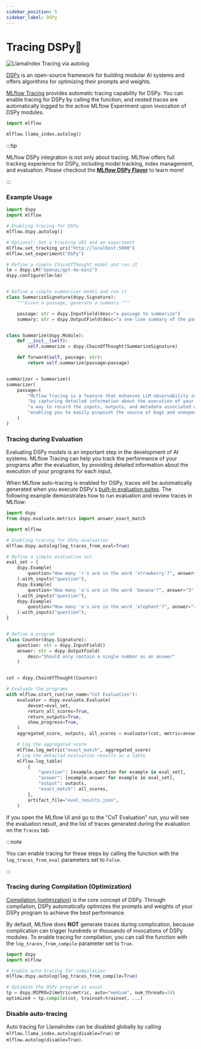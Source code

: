 ```yaml
---
sidebar_position: 5
sidebar_label: DSPy
---
```



# Tracing DSPy🧩

![LlamaIndex Tracing via autolog](/images/llms/tracing/llamaindex-tracing.gif)

[DSPy](https://dspy.ai/) is an open-source framework for building modular AI systems and offers algorithms for optimizing their prompts and weights.

[MLflow Tracing](../) provides automatic tracing capability for DSPy. You can enable tracing
for DSPy by calling the <APILink fn="mlflow.dspy.autolog" /> function, and nested traces are automatically logged to the active MLflow Experiment upon invocation of DSPy modules.

```python
import mlflow

mlflow.llama_index.autolog()
```

:::tip

MLflow DSPy integration is not only about tracing. MLflow offers full tracking experience for DSPy, including model tracking, index management, and evaluation. Please checkout the **[MLflow DSPy Flavor](/llms/dspy)** to learn more!

:::


### Example Usage

```python
import dspy
import mlflow

# Enabling tracing for DSPy
mlflow.dspy.autolog()

# Optional: Set a tracking URI and an experiment
mlflow.set_tracking_uri("http://localhost:5000")
mlflow.set_experiment("DSPy")

# Define a simple ChainOfThought model and run it
lm = dspy.LM("openai/gpt-4o-mini")
dspy.configure(lm=lm)


# Define a simple summarizer model and run it
class SummarizeSignature(dspy.Signature):
    """Given a passage, generate a summary."""

    passage: str = dspy.InputField(desc="a passage to summarize")
    summary: str = dspy.OutputField(desc="a one-line summary of the passage")


class Summarize(dspy.Module):
    def __init__(self):
        self.summarize = dspy.ChainOfThought(SummarizeSignature)

    def forward(self, passage: str):
        return self.summarize(passage=passage)


summarizer = Summarize()
summarizer(
    passage=(
        "MLflow Tracing is a feature that enhances LLM observability in your Generative AI (GenAI) applications "
        "by capturing detailed information about the execution of your application's services. Tracing provides "
        "a way to record the inputs, outputs, and metadata associated with each intermediate step of a request, "
        "enabling you to easily pinpoint the source of bugs and unexpected behaviors."
    )
)
```

### Tracing during Evaluation

Evaluating DSPy models is an important step in the development of AI systems. MLflow Tracing can help you track the performance of your programs after the evaluation, by providing detailed information about the execution of your programs for each input.

When MLflow auto-tracing is enabled for DSPy, traces will be automatically generated when you execute DSPy's [built-in evaluation suites](https://dspy.ai/learn/evaluation/overview/). The following example demonstrates how to run evaluation and review traces in MLflow:

```python
import dspy
from dspy.evaluate.metrics import answer_exact_match

import mlflow

# Enabling tracing for DSPy evaluation
mlflow.dspy.autolog(log_traces_from_eval=True)

# Define a simple evaluation set
eval_set = [
    dspy.Example(
        question="How many 'r's are in the word 'strawberry'?", answer="3"
    ).with_inputs("question"),
    dspy.Example(
        question="How many 'a's are in the word 'banana'?", answer="3"
    ).with_inputs("question"),
    dspy.Example(
        question="How many 'e's are in the word 'elephant'?", answer="2"
    ).with_inputs("question"),
]


# Define a program
class Counter(dspy.Signature):
    question: str = dspy.InputField()
    answer: str = dspy.OutputField(
        desc="Should only contain a single number as an answer"
    )


cot = dspy.ChainOfThought(Counter)

# Evaluate the programs
with mlflow.start_run(run_name="CoT Evaluation"):
    evaluator = dspy.evaluate.Evaluate(
        devset=eval_set,
        return_all_scores=True,
        return_outputs=True,
        show_progress=True,
    )
    aggregated_score, outputs, all_scores = evaluator(cot, metric=answer_exact_match)

    # Log the aggregated score
    mlflow.log_metric("exact_match", aggregated_score)
    # Log the detailed evaluation results as a table
    mlflow.log_table(
        {
            "question": [example.question for example in eval_set],
            "answer": [example.answer for example in eval_set],
            "output": outputs,
            "exact_match": all_scores,
        },
        artifact_file="eval_results.json",
    )
```

If you open the MLflow UI and go to the "CoT Evaluation" run, you will see the evaluation result, and the list of traces generated during the evaluation on the ``Traces`` tab.


:::note

You can enable tracing for these steps by calling the <APILink fn="mlflow.dspy.autolog" /> function with the `log_traces_from_eval` parameters set to `False`.

:::

### Tracing during Compilation (Optimization)

[Compilation (optimization)](https://dspy.ai/learn/optimization/overview/) is the core concept of DSPy. Through compilation, DSPy automatically optimizes the prompts and weights of your DSPy program to achieve the best performance.

By default, MLflow does **NOT** generate traces during complication, because complication can trigger hundreds or thousands of invocations of DSPy modules. To enable tracing for compilation, you can call the <APILink fn="mlflow.dspy.autolog" /> function with the `log_traces_from_compile` parameter set to `True`.

```python
import dspy
import mlflow

# Enable auto-tracing for compilation
mlflow.dspy.autolog(log_traces_from_compile=True)

# Optimize the DSPy program as usual
tp = dspy.MIPROv2(metric=metric, auto="medium", num_threads=24)
optimized = tp.compile(cot, trainset=trainset, ...)
```

### Disable auto-tracing

Auto tracing for LlamaIndex can be disabled globally by calling `mlflow.llama_index.autolog(disable=True)` or `mlflow.autolog(disable=True)`.
